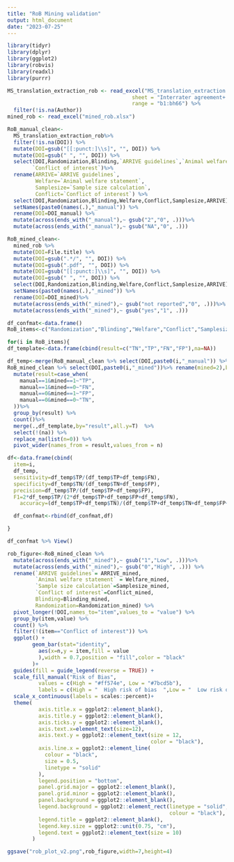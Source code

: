 ```yaml
---
title: "RoB Mining validation"
output: html_document
date: "2023-07-25"
---
```


```r
library(tidyr)
library(dplyr)
library(ggplot2)
library(robvis)
library(readxl)
library(purrr)
```

```r
MS_translation_extraction_rob <- read_excel("MS_translation_extraction.xlsx", 
                                        sheet = "Interrater agreement+ Risk of B", 
                                        range = "b1:bh66") %>% 
  filter(!is.na(Author))
mined_rob <- read_excel("mined_rob.xlsx")
```


```r
RoB_manual_clean<-
  MS_translation_extraction_rob%>%
  filter(!is.na(DOI)) %>% 
  mutate(DOI=gsub("[[:punct:]\\s]", "", DOI)) %>% 
  mutate(DOI=gsub(" ", "", DOI)) %>% 
  select(DOI,Randomization,Blinding,`ARRIVE guidelines`,`Animal welfare statement`,`Sample size calculation`,
        `Conflict of interest`)%>% 
  rename(ARRIVE=`ARRIVE guidelines`,
         Welfare=`Animal welfare statement`,
         Samplesize=`Sample size calculation`,
         Conflict=`Conflict of interest`) %>% 
  select(DOI,Randomization,Blinding,Welfare,Conflict,Samplesize,ARRIVE) %>% 
  setNames(paste0(names(.),"_manual")) %>% 
  rename(DOI=DOI_manual) %>% 
  mutate(across(ends_with("_manual"),~ gsub("2","0", .)))%>% 
  mutate(across(ends_with("_manual"),~ gsub("NA","0", .)))
```

```r
RoB_mined_clean<-
  mined_rob %>% 
  mutate(DOI=File.title) %>% 
  mutate(DOI=gsub(".*/", "", DOI)) %>% 
  mutate(DOI=gsub(".pdf", "", DOI)) %>% 
  mutate(DOI=gsub("[[:punct:]\\s]", "", DOI)) %>% 
  mutate(DOI=gsub(" ", "", DOI)) %>% 
  select(DOI,Randomization,Blinding,Welfare,Conflict,Samplesize,ARRIVE) %>% 
  setNames(paste0(names(.),"_mined")) %>% 
  rename(DOI=DOI_mined)%>% 
  mutate(across(ends_with("_mined"),~ gsub("not reported","0", .)))%>% 
  mutate(across(ends_with("_mined"),~ gsub("yes","1", .)))
```

```r
df_confmat<-data.frame()
RoB_items<-c("Randomization","Blinding","Welfare","Conflict","Samplesize","ARRIVE")

for(i in RoB_items){
df_template<-data.frame(cbind(result=c("TN","TP","FN","FP"),na=NA))

df_temp<-merge(RoB_manual_clean %>% select(DOI,paste0(i,"_manual")) %>% rename(manual=2),
RoB_mined_clean %>% select(DOI,paste0(i,"_mined"))%>% rename(mined=2),by="DOI") %>% 
  mutate(result=case_when(
    manual==1&mined==1~"TP",
    manual==1&mined==0~"FN",
    manual==0&mined==1~"FP",
    manual==0&mined==0~"TN",
  ))%>%
  group_by(result) %>% 
  count()%>%
  merge(.,df_template,by="result",all.y=T)  %>%
  select(!(na)) %>%
  replace_na(list(n=0)) %>%
  pivot_wider(names_from = result,values_from = n)

df<-data.frame(cbind(
  item=i,
  df_temp,
  sensitivity=df_temp$TP/(df_temp$TP+df_temp$FN),
  specificity=df_temp$TN/(df_temp$TN+df_temp$FP),
  precision=df_temp$TP/(df_temp$TP+df_temp$FP),
  F1=2*df_temp$TP/(2*df_temp$TP+df_temp$FP+df_temp$FN),
    accuracy=(df_temp$TP+df_temp$TN)/(df_temp$TP+df_temp$TN+df_temp$FP+df_temp$FN)))

  df_confmat<-rbind(df_confmat,df)

}

df_confmat %>% View()

```

```r
rob_figure<-RoB_mined_clean %>% 
  mutate(across(ends_with("_mined"),~ gsub("1","Low", .)))%>% 
  mutate(across(ends_with("_mined"),~ gsub("0","High", .))) %>% 
  rename(`ARRIVE guidelines`= ARRIVE_mined,
         `Animal welfare statement` = Welfare_mined,
         `Sample size calculation`=Samplesize_mined,
         `Conflict of interest`=Conflict_mined,
         Blinding=Blinding_mined,
         Randomization=Randomization_mined) %>% 
  pivot_longer(!DOI,names_to="item",values_to = "value") %>% 
  group_by(item,value) %>% 
  count() %>% 
  filter(!(item=="Conflict of interest")) %>% 
  ggplot() +
        geom_bar(stat="identity",
          aes(x=n,y = item,fill = value
          ),width = 0.7,position = "fill",color = "black"
        )+
  guides(fill = guide_legend(reverse = TRUE)) +
  scale_fill_manual("Risk of Bias",
          values = c(High = "#ff574e", Low = "#7bcd5b"),
          labels = c(High = "  High risk of bias  ",Low = "  Low risk of bias   "))+
  scale_x_continuous(labels = scales::percent)+
  theme(
          axis.title.x = ggplot2::element_blank(),
          axis.title.y = ggplot2::element_blank(),
          axis.ticks.y = ggplot2::element_blank(),
          axis.text.x=element_text(size=12),
          axis.text.y = ggplot2::element_text(size = 12,
                                              color = "black"),
          axis.line.x = ggplot2::element_line(
            colour = "black",
            size = 0.5,
            linetype = "solid"
          ),
          legend.position = "bottom",
          panel.grid.major = ggplot2::element_blank(),
          panel.grid.minor = ggplot2::element_blank(),
          panel.background = ggplot2::element_blank(),
          legend.background = ggplot2::element_rect(linetype = "solid",
                                                    colour = "black"),
          legend.title = ggplot2::element_blank(),
          legend.key.size = ggplot2::unit(0.75, "cm"),
          legend.text = ggplot2::element_text(size = 10)
        )
```

```r
ggsave("rob_plot_v2.png",rob_figure,width=7,height=4)
```












